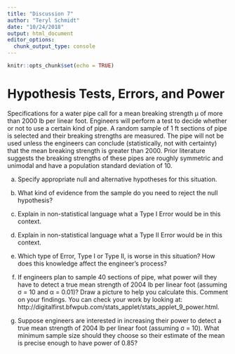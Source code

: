 ```yaml
---
title: "Discussion 7"
author: "Teryl Schmidt"
date: "10/24/2018"
output: html_document
editor_options: 
  chunk_output_type: console
---
```


```r
knitr::opts_chunk$set(echo = TRUE)
```


# Hypothesis Tests, Errors, and Power
Specifications for a water pipe call for a mean breaking strength µ of more than 2000 lb per linear foot.
Engineers will perform a test to decide whether or not to use a certain kind of pipe. A random sample
of 1 ft sections of pipe is selected and their breaking strengths are measured. The pipe will not be used
unless the engineers can conclude (statistically, not with certainty) that the mean breaking strength is
greater than 2000. Prior literature suggests the breaking strengths of these pipes are roughly symmetric
and unimodal and have a population standard deviation of 10.


(a) Specify appropriate null and alternative hypotheses for this situation.


(b) What kind of evidence from the sample do you need to reject the null hypothesis?


(c) Explain in non-statistical language what a Type I Error would be in this context.


(d) Explain in non-statistical language what a Type II Error would be in this context.


(e) Which type of Error, Type I or Type II, is worse in this situation? How does this knowledge affect
the engineer’s process?


(f) If engineers plan to sample 40 sections of pipe, what power will they have to detect a true
mean strength of 2004 lb per linear foot (assuming σ = 10 and α = 0.01)? Draw a picture to
help you calculate this. Comment on your findings. You can check your work by looking at:
http://digitalfirst.bfwpub.com/stats_applet/stats_applet_9_power.html.


(g) Suppose engineers are interested in increasing their power to detect a true mean strength of 2004
lb per linear foot (assuming σ = 10). What minimum sample size should they choose so their
estimate of the mean is precise enough to have power of 0.85?





